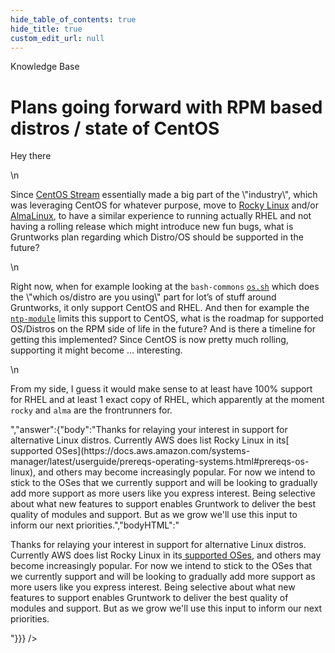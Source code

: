 ```yaml
---
hide_table_of_contents: true
hide_title: true
custom_edit_url: null
---
```



<head>
  <link rel="canonical" href="https://github.com/tnn-tnn-tnn-tnn-tnn-gruntwork-io/knowledge-base/discussions/286" />
</head>

<CenterLayout>
<span className="searchCategory">Knowledge Base</span>
<h1>Plans going forward with RPM based distros / state of CentOS</h1>
<GitHub discussion={{"id":"D_kwDOF8slf84APBLk","number":286,"author":{"login":"janaurka"},"title":"Plans going forward with RPM based distros / state of CentOS","body":"Hey there\r\n\r\nSince [CentOS Stream](https://www.centos.org/centos-stream/) essentially made a big part of the \"industry\", which was leveraging CentOS for whatever purpose, move to [Rocky Linux](https://rockylinux.org/) and/or [AlmaLinux](https://almalinux.org/), to have a similar experience to running actually RHEL and not having a rolling release which might introduce new fun bugs, what is Gruntworks plan regarding which Distro/OS should be supported in the future?\r\n\r\nRight now, when for example looking at the `bash-commons` [`os.sh`](https://github.com/tnn-tnn-tnn-tnn-tnn-gruntwork-io/bash-commons/blob/master/modules/bash-commons/src/os.sh) which does the \"which os/distro are you using\" part for lot’s of stuff around Gruntworks, it only support CentOS and RHEL. And then for example the [`ntp-module`](https://github.com/tnn-tnn-tnn-tnn-tnn-gruntwork-io/terraform-aws-security/blob/master/modules/ntp/install.sh#L52-L69) limits this support to CentOS, what is the roadmap for supported OS/Distros on the RPM side of life in the future? And is there a timeline for getting this implemented? Since CentOS is now pretty much rolling, supporting it might become ... interesting. \r\n\r\nFrom my side, I guess it would make sense to at least have 100% support for RHEL and at least 1 exact copy of RHEL, which apparently at the moment `rocky` and `alma` are the frontrunners for.","bodyHTML":"<p dir=\"auto\">Hey there</p>\n<p dir=\"auto\">Since <a href=\"https://www.centos.org/centos-stream/\" rel=\"nofollow\">CentOS Stream</a> essentially made a big part of the \"industry\", which was leveraging CentOS for whatever purpose, move to <a href=\"https://rockylinux.org/\" rel=\"nofollow\">Rocky Linux</a> and/or <a href=\"https://almalinux.org/\" rel=\"nofollow\">AlmaLinux</a>, to have a similar experience to running actually RHEL and not having a rolling release which might introduce new fun bugs, what is Gruntworks plan regarding which Distro/OS should be supported in the future?</p>\n<p dir=\"auto\">Right now, when for example looking at the <code class=\"notranslate\">bash-commons</code> <a href=\"https://github.com/tnn-tnn-tnn-tnn-tnn-gruntwork-io/bash-commons/blob/master/modules/bash-commons/src/os.sh\"><code class=\"notranslate\">os.sh</code></a> which does the \"which os/distro are you using\" part for lot’s of stuff around Gruntworks, it only support CentOS and RHEL. And then for example the <a href=\"https://github.com/tnn-tnn-tnn-tnn-tnn-gruntwork-io/terraform-aws-security/blob/master/modules/ntp/install.sh#L52-L69\"><code class=\"notranslate\">ntp-module</code></a> limits this support to CentOS, what is the roadmap for supported OS/Distros on the RPM side of life in the future? And is there a timeline for getting this implemented? Since CentOS is now pretty much rolling, supporting it might become ... interesting.</p>\n<p dir=\"auto\">From my side, I guess it would make sense to at least have 100% support for RHEL and at least 1 exact copy of RHEL, which apparently at the moment <code class=\"notranslate\">rocky</code> and <code class=\"notranslate\">alma</code> are the frontrunners for.</p>","answer":{"body":"Thanks for relaying your interest in support for alternative Linux distros. Currently AWS does list Rocky Linux in its[ supported OSes](https://docs.aws.amazon.com/systems-manager/latest/userguide/prereqs-operating-systems.html#prereqs-os-linux), and others may become increasingly popular. For now we intend to stick to the OSes that we currently support and will be looking to gradually add more support as more users like you express interest. Being selective about what new features to support enables Gruntwork to deliver the best quality of modules and support. But as we grow we'll use this input to inform our next priorities.","bodyHTML":"<p dir=\"auto\">Thanks for relaying your interest in support for alternative Linux distros. Currently AWS does list Rocky Linux in its<a href=\"https://docs.aws.amazon.com/systems-manager/latest/userguide/prereqs-operating-systems.html#prereqs-os-linux\" rel=\"nofollow\"> supported OSes</a>, and others may become increasingly popular. For now we intend to stick to the OSes that we currently support and will be looking to gradually add more support as more users like you express interest. Being selective about what new features to support enables Gruntwork to deliver the best quality of modules and support. But as we grow we'll use this input to inform our next priorities.</p>"}}} />

</CenterLayout>
  

<!-- ##DOCS-SOURCER-START
{
  "sourcePlugin": "github-discussions",
  "hash": "5aca50afd163fd2fa3ccaa77d9dbf318"
}
##DOCS-SOURCER-END -->
